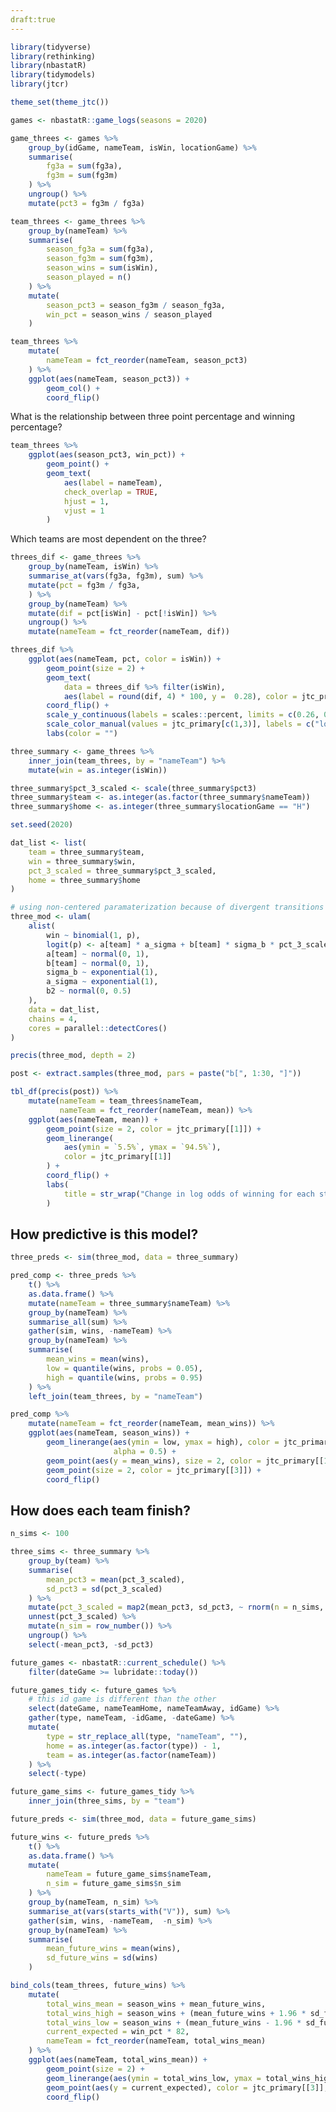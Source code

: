 ```yaml
---
draft:true
---
```


```r

library(tidyverse)
library(rethinking)
library(nbastatR)
library(tidymodels)
library(jtcr)

theme_set(theme_jtc())

games <- nbastatR::game_logs(seasons = 2020)

game_threes <- games %>%
    group_by(idGame, nameTeam, isWin, locationGame) %>%
    summarise(
        fg3a = sum(fg3a),
        fg3m = sum(fg3m)
    ) %>%
    ungroup() %>%
    mutate(pct3 = fg3m / fg3a)

team_threes <- game_threes %>%
    group_by(nameTeam) %>%
    summarise(
        season_fg3a = sum(fg3a),
        season_fg3m = sum(fg3m),
        season_wins = sum(isWin),
        season_played = n()
    ) %>%
    mutate(
        season_pct3 = season_fg3m / season_fg3a,
        win_pct = season_wins / season_played
    )

team_threes %>%
    mutate(
        nameTeam = fct_reorder(nameTeam, season_pct3)
    ) %>%
    ggplot(aes(nameTeam, season_pct3)) +
        geom_col() +
        coord_flip()


```

What is the relationship between three point percentage and winning percentage? 

```r
team_threes %>%
    ggplot(aes(season_pct3, win_pct)) +
        geom_point() +
        geom_text(
            aes(label = nameTeam),
            check_overlap = TRUE,
            hjust = 1,
            vjust = 1
        )
```

Which teams are most dependent on the three? 

```r

threes_dif <- game_threes %>%
    group_by(nameTeam, isWin) %>%
    summarise_at(vars(fg3a, fg3m), sum) %>%
    mutate(pct = fg3m / fg3a,
    ) %>%
    group_by(nameTeam) %>%
    mutate(dif = pct[isWin] - pct[!isWin]) %>%
    ungroup() %>%
    mutate(nameTeam = fct_reorder(nameTeam, dif))

threes_dif %>%
    ggplot(aes(nameTeam, pct, color = isWin)) +
        geom_point(size = 2) +
        geom_text(
            data = threes_dif %>% filter(isWin), 
            aes(label = round(dif, 4) * 100, y =  0.28), color = jtc_primary[[2]])  +
        coord_flip() +
        scale_y_continuous(labels = scales::percent, limits = c(0.26, 0.5)) +
        scale_color_manual(values = jtc_primary[c(1,3)], labels = c("loss", "win")) +
        labs(color = "")


```


```r

three_summary <- game_threes %>%
    inner_join(team_threes, by = "nameTeam") %>%
    mutate(win = as.integer(isWin))

three_summary$pct_3_scaled <- scale(three_summary$pct3)
three_summary$team <- as.integer(as.factor(three_summary$nameTeam))
three_summary$home <- as.integer(three_summary$locationGame == "H")


```
```r

set.seed(2020)

dat_list <- list(
    team = three_summary$team,
    win = three_summary$win,
    pct_3_scaled = three_summary$pct_3_scaled,
    home = three_summary$home
)

# using non-centered paramaterization because of divergent transitions
three_mod <- ulam(
    alist(
        win ~ binomial(1, p),
        logit(p) <- a[team] * a_sigma + b[team] * sigma_b * pct_3_scaled + b2 * home,
        a[team] ~ normal(0, 1),
        b[team] ~ normal(0, 1),
        sigma_b ~ exponential(1),
        a_sigma ~ exponential(1),
        b2 ~ normal(0, 0.5)
    ),
    data = dat_list,
    chains = 4,
    cores = parallel::detectCores()
)

precis(three_mod, depth = 2)
```

```r

post <- extract.samples(three_mod, pars = paste("b[", 1:30, "]"))

tbl_df(precis(post)) %>%
    mutate(nameTeam = team_threes$nameTeam,
           nameTeam = fct_reorder(nameTeam, mean)) %>%
    ggplot(aes(nameTeam, mean)) +
        geom_point(size = 2, color = jtc_primary[[1]]) +
        geom_linerange(
            aes(ymin = `5.5%`, ymax = `94.5%`),
            color = jtc_primary[[1]]
        ) +
        coord_flip() +
        labs(
            title = str_wrap("Change in log odds of winning for each standard deviation increase in thre point percentage", 50)
        )

```

## How predictive is this model? 

```r

three_preds <- sim(three_mod, data = three_summary)

pred_comp <- three_preds %>%
    t() %>%
    as.data.frame() %>%
    mutate(nameTeam = three_summary$nameTeam) %>%
    group_by(nameTeam) %>%
    summarise_all(sum) %>%
    gather(sim, wins, -nameTeam) %>%
    group_by(nameTeam) %>%
    summarise(
        mean_wins = mean(wins),
        low = quantile(wins, probs = 0.05),
        high = quantile(wins, probs = 0.95)
    ) %>%
    left_join(team_threes, by = "nameTeam")

pred_comp %>%
    mutate(nameTeam = fct_reorder(nameTeam, mean_wins)) %>%
    ggplot(aes(nameTeam, season_wins)) +
        geom_linerange(aes(ymin = low, ymax = high), color = jtc_primary[[1]],
                       alpha = 0.5) +
        geom_point(aes(y = mean_wins), size = 2, color = jtc_primary[[1]]) +
        geom_point(size = 2, color = jtc_primary[[3]]) +
        coord_flip()

```
## How does each team finish? 

```r
n_sims <- 100

three_sims <- three_summary %>%
    group_by(team) %>%
    summarise(
        mean_pct3 = mean(pct_3_scaled),
        sd_pct3 = sd(pct_3_scaled)
    ) %>%
    mutate(pct_3_scaled = map2(mean_pct3, sd_pct3, ~ rnorm(n = n_sims, mean = .x, sd = .y))) %>%
    unnest(pct_3_scaled) %>%
    mutate(n_sim = row_number()) %>%
    ungroup() %>%
    select(-mean_pct3, -sd_pct3)

future_games <- nbastatR::current_schedule() %>%
    filter(dateGame >= lubridate::today())

future_games_tidy <- future_games %>%
    # this id game is different than the other
    select(dateGame, nameTeamHome, nameTeamAway, idGame) %>%
    gather(type, nameTeam, -idGame, -dateGame) %>%
    mutate(
        type = str_replace_all(type, "nameTeam", ""),
        home = as.integer(as.factor(type)) - 1,
        team = as.integer(as.factor(nameTeam))
    ) %>%
    select(-type)

future_game_sims <- future_games_tidy %>%
    inner_join(three_sims, by = "team")

future_preds <- sim(three_mod, data = future_game_sims)

future_wins <- future_preds %>%
    t() %>%
    as.data.frame() %>%
    mutate(
        nameTeam = future_game_sims$nameTeam,
        n_sim = future_game_sims$n_sim
    ) %>%
    group_by(nameTeam, n_sim) %>%
    summarise_at(vars(starts_with("V")), sum) %>%
    gather(sim, wins, -nameTeam,  -n_sim) %>%
    group_by(nameTeam) %>%
    summarise(
        mean_future_wins = mean(wins),
        sd_future_wins = sd(wins) 
    )

bind_cols(team_threes, future_wins) %>%
    mutate(
        total_wins_mean = season_wins + mean_future_wins,
        total_wins_high = season_wins + (mean_future_wins + 1.96 * sd_future_wins),
        total_wins_low = season_wins + (mean_future_wins - 1.96 * sd_future_wins),
        current_expected = win_pct * 82,
        nameTeam = fct_reorder(nameTeam, total_wins_mean)
    ) %>%
    ggplot(aes(nameTeam, total_wins_mean)) +
        geom_point(size = 2) +
        geom_linerange(aes(ymin = total_wins_low, ymax = total_wins_high)) +
        geom_point(aes(y = current_expected), color = jtc_primary[[3]], size = 2) +
        coord_flip()

```

